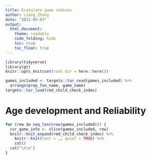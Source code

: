 ```yaml
---
title: Evalulate game indices
author: Liang Zhang
date: "2021-05-03"
output:
  html_document:
    theme: readable
    code_folding: hide
    toc: true
    toc_float: true
---
```


```r
library(tidyverse)
library(gt)
knitr::opts_knit$set(root.dir = here::here())
```

```r
games_included <- targets::tar_read(games_included) %>%
  arrange(prep_fun_name, game_name)
targets::tar_load(rmd_child_check_index)
```

# Age development and Reliability

```r
for (row in seq_len(nrow(games_included))) {
  cur_game_info <- slice(games_included, row)
  knitr::knit_expand(rmd_child_check_index) %>%
    knitr::knit(text = ., quiet = TRUE) %>%
    cat()
  cat("\n\n")
}
```
